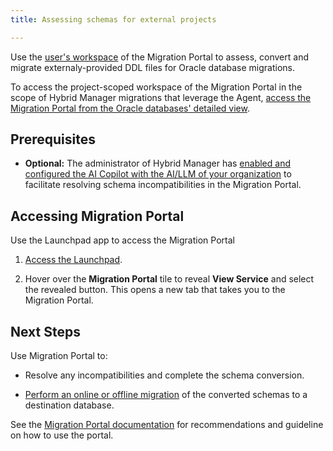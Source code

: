 ```yaml
---
title: Assessing schemas for external projects

---
```


Use the [user's workspace](access_mp.mdx#project-scoped-workspace-vs-users-workspace) of the Migration Portal to assess, convert and migrate externaly-provided DDL files for Oracle database migrations.

To access the project-scoped workspace of the Migration Portal in the scope of Hybrid Manager migrations that leverage the Agent, [access the Migration Portal from the Oracle databases' detailed view](hm_schema_migration.mdx).

## Prerequisites

-   **Optional:** The administrator of Hybrid Manager has [enabled and configured the AI Copilot with the AI/LLM of your organization](../../enabling_migration_copilot.mdx) to facilitate resolving schema incompatibilities in the Migration Portal.

## Accessing Migration Portal

Use the Launchpad app to access the Migration Portal

1.  [Access the Launchpad](../../../using_hybrid_manager/hm_overview/using-portal/#launchpad).

2.  Hover over the **Migration Portal** tile to reveal **View Service** and select the revealed button. This opens a new tab that takes you to the Migration Portal.

## Next Steps

Use Migration Portal to: 

-   Resolve any incompatibilities and complete the schema conversion. 

-   [Perform an online or offline migration](https://www.enterprisedb.com/docs/migration_portal/latest/04_mp_migrating_database/03_mp_schema_migration/) of the converted schemas to a destination database.

See the [Migration Portal documentation](https://www.enterprisedb.com/docs/migration_portal/latest/03_mp_using_portal/) for recommendations and guideline on how to use the portal.
